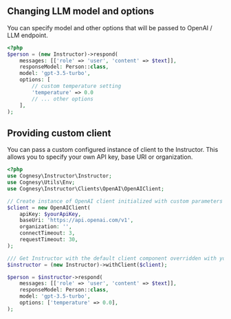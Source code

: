 ## Changing LLM model and options

You can specify model and other options that will be passed to OpenAI / LLM endpoint.

```php
<?php
$person = (new Instructor)->respond(
    messages: [['role' => 'user', 'content' => $text]],
    responseModel: Person::class,
    model: 'gpt-3.5-turbo',
    options: [
        // custom temperature setting
        'temperature' => 0.0
        // ... other options
    ],
);
```


## Providing custom client

You can pass a custom configured instance of client to the Instructor. This allows you to specify your own API key, base URI or organization.

```php
<?php
use Cognesy\Instructor\Instructor;
use Cognesy\Utils\Env;
use Cognesy\Instructor\Clients\OpenAI\OpenAIClient;

// Create instance of OpenAI client initialized with custom parameters
$client = new OpenAIClient(
    apiKey: $yourApiKey,
    baseUri: 'https://api.openai.com/v1',
    organization: '',
    connectTimeout: 3,
    requestTimeout: 30,
);

/// Get Instructor with the default client component overridden with your own
$instructor = (new Instructor)->withClient($client);

$person = $instructor->respond(
    messages: [['role' => 'user', 'content' => $text]],
    responseModel: Person::class,
    model: 'gpt-3.5-turbo',
    options: ['temperature' => 0.0],
);
```
